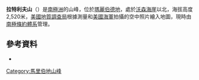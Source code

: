 {{coord|85|42|S|137|0|W|display=title}}

'''拉特利夫山'''（{{lang-en|Mount Ratliff}}）是[[南極洲|南極洲]]的山峰，位於[[瑪麗伯德地|瑪麗伯德地]]，處於[[沃森海崖|沃森海崖]]以北，海拔高度2,520米，[[美國地質調查局|美國地質調查局]]根據測量和[[美國海軍|美國海軍]]拍攝的空中照片繪入地圖，現時由[[南極條約體系|南極條約體系]]管理。

==參考資料==
*{{usgs-gazetteer}}

{{DEFAULTSORT:Mount Ratliff}}
[[Category:馬里伯地山峰|Category:馬里伯地山峰]]


{{MarieByrdLand-geo-stub}}